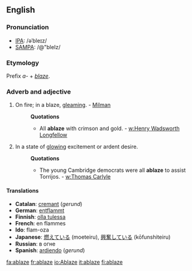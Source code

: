 ==English==

===Pronunciation===
*[[w:IPA|IPA]]: /əˈbleɪz/
*[[w:SAMPA|SAMPA]]: /@"bleIz/
===Etymology===
Prefix ''a-'' + ''[[blaze]]''.

===Adverb and adjective===
#On fire; in a blaze, [[gleaming]]. - [[Milman]]
#:'''Quotations'''
#:*All '''ablaze''' with crimson and gold. - [[w:Henry Wadsworth Longfellow]]
#In a state of [[glowing]] excitement or ardent desire.
#:'''Quotations'''
#:*The young Cambridge democrats were all '''ablaze''' to assist Torrijos. - [[w:Thomas Carlyle]]


====Translations====
*'''Catalan''': [[cremant]] (''gerund'')
*'''German''': [[entflammt]]
*'''Finnish''': [[olla tulessa]]
*'''French''': en flammes
*'''Ido''': flam-oza
*'''Japanese''': [[燃えている]] (moeteiru), [[興奮している]] (kōfunshiteiru)
*'''Russian''': в огне
*'''Spanish''': [[ardiendo]] (''gerund'')
[[fa:ablaze]]
[[fr:ablaze]]
[[io:Ablaze]]
[[it:ablaze]]
[[fi:ablaze]]